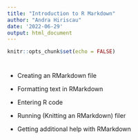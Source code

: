 ```yaml
---
title: "Introduction to R Markdown"
author: "Andra Hiriscau"
date: '2022-06-29'
output: html_document
---
```


```r
knitr::opts_chunk$set(echo = FALSE)
```

#

* Creating an RMarkdown file

* Formatting text in RMarkdown

* Entering R code

* Running (Knitting an RMarkdown) filer

* Getting additional help with RMarkdown

